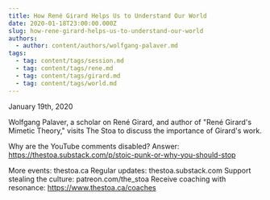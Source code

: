 ```yaml
---
title: How René Girard Helps Us to Understand Our World
date: 2020-01-18T23:00:00.000Z
slug: how-rene-girard-helps-us-to-understand-our-world
authors:
  - author: content/authors/wolfgang-palaver.md
tags:
  - tag: content/tags/session.md
  - tag: content/tags/rene.md
  - tag: content/tags/girard.md
  - tag: content/tags/world.md
---
```


January 19th, 2020

Wolfgang Palaver, a scholar on René Girard, and author of "René Girard's Mimetic Theory," visits The Stoa to discuss the importance of Girard's work.

Why are the YouTube comments disabled? Answer: https://thestoa.substack.com/p/stoic-punk-or-why-you-should-stop

More events: thestoa.ca
Regular updates: thestoa.substack.com
Support stealing the culture: patreon.com/the_stoa
Receive coaching with resonance: https://www.thestoa.ca/coaches
